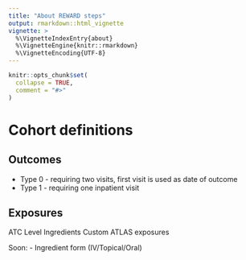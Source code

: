 ```yaml
---
title: "About REWARD steps"
output: rmarkdown::html_vignette
vignette: >
  %\VignetteIndexEntry{about}
  %\VignetteEngine{knitr::rmarkdown}
  %\VignetteEncoding{UTF-8}
---
```


```r
knitr::opts_chunk$set(
  collapse = TRUE,
  comment = "#>"
)
```

# Cohort definitions

## Outcomes
* Type 0 - requiring two visits, first visit is used as date of outcome
* Type 1 - requiring one inpatient visit

## Exposures

ATC Level
Ingredients
Custom ATLAS exposures

Soon:
    - Ingredient form (IV/Topical/Oral)